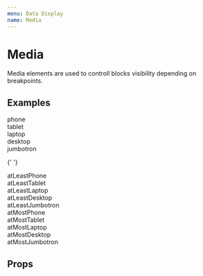 ```yaml
---
menu: Data Display
name: Media
---
```



# Media

Media elements are used to controll blocks visibility depending on breakpoints.

## Examples

<Playground>
  <Media phone>
    <div>phone</div>
  </Media>
  <Media tablet>
    <div>tablet</div>
  </Media>
  <Media laptop>
    <div>laptop</div>
  </Media>
  <Media desktop>
    <div>desktop</div>
  </Media>
  <Media jumbotron>
    <div>jumbotron</div>
  </Media>


{' '}
<Media atLeastPhone>
  <div>atLeastPhone</div>
</Media>
<Media atLeastTablet>
  <div>atLeastTablet</div>
</Media>
<Media atLeastLaptop>
  <div>atLeastLaptop</div>
</Media>
<Media atLeastDesktop>
  <div>atLeastDesktop</div>
</Media>
<Media atLeastJumbotron>
  <div>atLeastJumbotron</div>
</Media>

  <Media atMostPhone>
    <div>atMostPhone</div>
  </Media>
  <Media atMostTablet>
    <div>atMostTablet</div>
  </Media>
  <Media atMostLaptop>
    <div>atMostLaptop</div>
  </Media>
  <Media atMostDesktop>
    <div>atMostDesktop</div>
  </Media>
  <Media atMostJumbotron>
    <div>atMostJumbotron</div>
  </Media>
</Playground>


## Props

<Props of={Media} />
